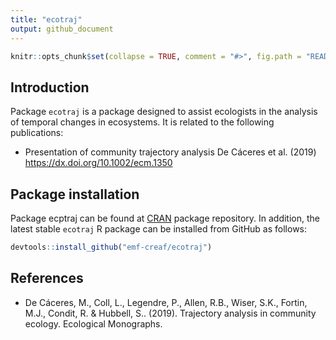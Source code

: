 ```yaml
---
title: "ecotraj"
output: github_document
---
```


```r

knitr::opts_chunk$set(collapse = TRUE, comment = "#>", fig.path = "README-")
```

## Introduction

Package `ecotraj` is a package designed to assist ecologists in the analysis of temporal changes in ecosystems. It is related to the following publications:

* Presentation of community trajectory analysis De Cáceres et al. (2019) <https://dx.doi.org/10.1002/ecm.1350>  

## Package installation

Package ecptraj can be found at [CRAN](https://cran.r-project.org/) package repository. In addition, the latest stable `ecotraj` R package can be installed from GitHub as follows:

```r
devtools::install_github("emf-creaf/ecotraj")
```


## References

+ De Cáceres, M., Coll, L., Legendre, P., Allen, R.B., Wiser, S.K., Fortin, M.J., Condit, R. & Hubbell, S.. (2019). Trajectory analysis in community ecology. Ecological Monographs.

